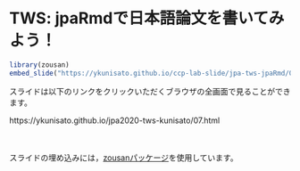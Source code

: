 # TWS: jpaRmdで日本語論文を書いてみよう！

```r
library(zousan)
embed_slide("https://ykunisato.github.io/ccp-lab-slide/jpa-tws-jpaRmd/07.html#1")
```


スライドは以下のリンクをクリックいただくブラウザの全画面で見ることができます。

https://ykunisato.github.io/jpa2020-tws-kunisato/07.html

<br>
<br>
スライドの埋め込みには，[zousanパッケージ](https://kazutan.github.io/blog/2017/03/embed-slide-into-rmd/)を使用しています。